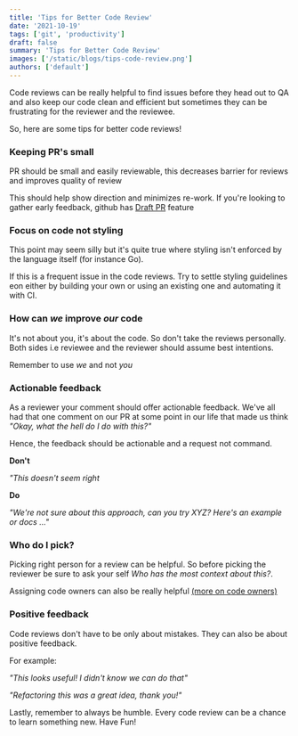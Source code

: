 ```yaml
---
title: 'Tips for Better Code Review'
date: '2021-10-19'
tags: ['git', 'productivity']
draft: false
summary: 'Tips for Better Code Review'
images: ['/static/blogs/tips-code-review.png']
authors: ['default']
---
```


Code reviews can be really helpful to find issues before they head out to QA and also keep our code clean and efficient but sometimes they can be frustrating for the reviewer and the reviewee.

So, here are some tips for better code reviews!

### Keeping PR's small

PR should be small and easily reviewable, this decreases barrier for reviews and improves quality of review

This should help show direction and minimizes re-work. If you're looking to gather early feedback, github has [Draft PR](https://docs.github.com/en/github/collaborating-with-pull-requests/proposing-changes-to-your-work-with-pull-requests/about-pull-requests#draft-pull-requests) feature

### Focus on code not styling

This point may seem silly but it's quite true where styling isn't enforced by the language itself (for instance Go).

If this is a frequent issue in the code reviews. Try to settle styling guidelines eon either by building your own or using an existing one and automating it with CI.

### How can _we_ improve _our_ code

It's not about you, it's about the code. So don't take the reviews personally. Both sides i.e reviewee and the reviewer should assume best intentions.

Remember to use _we_ and not _you_

### Actionable feedback

As a reviewer your comment should offer actionable feedback.
We've all had that one comment on our PR at some point in our life that made us think _"Okay, what the hell do I do with this?"_

Hence, the feedback should be actionable and a request not command.

**Don't**

_"This doesn't seem right_

**Do**

_"We're not sure about this approach, can you try XYZ? Here's an example or docs ..."_

### Who do I pick?

Picking right person for a review can be helpful. So before picking the reviewer be sure to ask your self _Who has the most context about this?_.

Assigning code owners can also be really helpful [(more on code owners)](https://docs.github.com/en/repositories/managing-your-repositorys-settings-and-features/customizing-your-repository/about-code-owners)

### Positive feedback

Code reviews don't have to be only about mistakes. They can also be about positive feedback.

For example:

_"This looks useful! I didn't know we can do that"_

_"Refactoring this was a great idea, thank you!"_

Lastly, remember to always be humble. Every code review can be a chance to learn something new. Have Fun!
